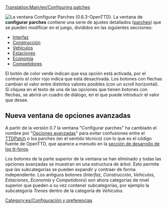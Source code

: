 {{es/Contenido histórico|La información de estas páginas se aplica a las versiones '''de la 0.3.0 a la 0.6.3'''.
:*Para '''0.7.0 y posteriores''' - Vea [[Main/es/Opciones avanzadas|Opciones avanzadas]] para obtener información de cómo cambiar la configuración.
:*Para '''0.2.0 y 0.2.1''' - Vea [[Main/es/Configurar parches en 0.2.0|Configurar parches en 0.2.0]].}}
[[Translation:Main/en/Configuring patches]]

[[File:es/0.6.0 configurepatches interface.png|right|frame|La ventana ''Configurar Parches'' (0.6.3-OpenTTD).]]
La ventana de '''configurar parches''' contiene una serie de ajustes detallados ([[Main/es/Parches|parches]]) que se pueden modificar en el juego, divididos en las siguientes secciones:

*[[Main/es/Configurar parches/Interfaz|Interfaz]]
*[[Main/es/Configurar parches/Construcción|Construcción]]
*[[Main/es/Configurar parches/Vehículos|Vehículos]]
*[[Main/es/Configurar parches/Estaciones|Estaciones]]
*[[Main/es/Configurar parches/Economía|Economía]]
*[[Main/es/Configurar parches/Competidores|Competidores]]

El botón de color verde indican que esa opción está activada, por el contrario el color rojo indica que está desactivada. Los botones con flechas cambian el valor entre distintos valores posibles (con un scroll horizontal). Si cliquea en el texto de una de las opciones que tienen botones con flechas, se abrirá un cuadro de diálogo, en el que puede introducir el valor que desee.
{{en/-}}

== Nueva ventana de opciones avanzadas==
A partir de la versión 0.7 la ventana "Configurar parches" ha cambiado el nombre por "[[Main/es/Opciones avanzadas|Opciones avanzadas]]" para evitar confusiones entre el [[Main/es/TTDPatch|TTDPatch]] o los parches (en el sentido técnico) con lo que es el código fuente de OpenTTD, que aparece a menudo en la [http://www.tt-forums.net/viewforum.php?f=33 sección de desarrollo de los tt-foros].

Los botones de la parte superior de la ventana se han eliminado y todas las opciones avanzadas se muestran en una estructura de árbol. Esto permite que las subcategorías se pueden expandir y contraer de forma independiente. Los antiguos botones (''Interfaz'', ''Construcción'', ''Vehículos'', ''Estaciones'', ''Economía'' y ''Competidores'') son ahora categorías de nivel superior que pueden a su vez contener subcategorías, por ejemplo la subcategoría ''Trenes'' dentro de la categoría de ''Vehículos''.

[[Category:es/Configuración y preferencias]]